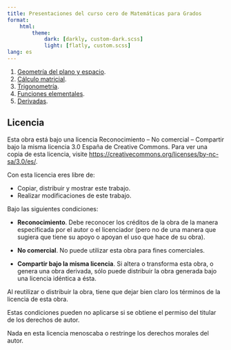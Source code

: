 ```yaml
---
title: Presentaciones del curso cero de Matemáticas para Grados
format: 
    html:
        theme:
            dark: [darkly, custom-dark.scss]
            light: [flatly, custom.scss]
lang: es
---
```


1. [Geometría del plano y espacio](01-geometria-plano-espacio.html).
2. [Cálculo matricial](02-matrices.html).
3. [Trigonometría](03-trigonometria.html).
4. [Funciones elementales](04-funciones-elementales.html).
5. [Derivadas](05-derivadas.html).

## Licencia

Esta obra está bajo una licencia Reconocimiento – No comercial – Compartir bajo la misma licencia 3.0 España de Creative Commons. Para ver una copia de esta licencia, visite [https://creativecommons.org/licenses/by-nc-sa/3.0/es/](https://creativecommons.org/licenses/by-nc-sa/3.0/es/).

Con esta licencia eres libre de:

- Copiar, distribuir y mostrar este trabajo.
- Realizar modificaciones de este trabajo.

Bajo las siguientes condiciones:

- **Reconocimiento**. Debe reconocer los créditos de la obra de la manera especificada por el autor o el licenciador (pero no de una manera que sugiera que tiene su apoyo o apoyan el uso que hace de su obra).

- **No comercial**. No puede utilizar esta obra para fines comerciales.

- **Compartir bajo la misma licencia**. Si altera o transforma esta obra, o genera una obra derivada, sólo puede distribuir la obra generada bajo una licencia idéntica a ésta.

Al reutilizar o distribuir la obra, tiene que dejar bien claro los términos de la licencia de esta obra.

Estas condiciones pueden no aplicarse si se obtiene el permiso del titular de los derechos de autor.

Nada en esta licencia menoscaba o restringe los derechos morales del autor.
